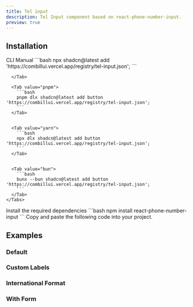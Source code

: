 ```yaml
---
title: Tel input
description: Tel Input component based on react-phone-number-input.
preview: true
---
```


<ComponentTabs name='tel-input-default' />

## Installation

<ShadcnTabs defaultValue='cli'>
  <TabsList >
    <TabsTrigger  value='cli'>
      CLI
    </TabsTrigger>
    <TabsTrigger  value='manual'>
      Manual
    </TabsTrigger>
  </TabsList>

  <TabsContent  value='cli'>
    <Tabs items={["npm", "pnpm", "yarn", "bun"]}>
      <Tab value="npm">
        ```bash
        npx shadcn@latest add 'https://combillui.vercel.app/registry/tel-input.json';
        ```

      </Tab>

      <Tab value="pnpm">
        ```bash
        pnpm dlx shadcn@latest add button 'https://combillui.vercel.app/registry/tel-input.json';
        ```
      </Tab>


      <Tab value="yarn">
        ```bash
        npx dlx shadcn@latest add button 'https://combillui.vercel.app/registry/tel-input.json';
        ```
      </Tab>


      <Tab value="bun">
        ```bash
        bunx --bun shadcn@latest add button 'https://combillui.vercel.app/registry/tel-input.json';
        ```
      </Tab>
    </Tabs>

  </TabsContent>
  <TabsContent  value='manual'>
    <Steps>
      <Step>
        Install the required dependencies
        ```bash
        npm install react-phone-number-input
        ```
      </Step>
      <Step>
        Copy and paste the following code into your project.
        <ComponentSource name="tel-input" />
      </Step>
    </Steps>
  </TabsContent>

</ShadcnTabs>

## Examples

### Default

<ComponentTabs name='tel-input-default-country' />

### Custom Labels

<ComponentTabs name='tel-input-custom-labels' />

### International Format

<ComponentTabs name='tel-input-international' />

### With Form

<ComponentTabs name='tel-input-with-form' />
